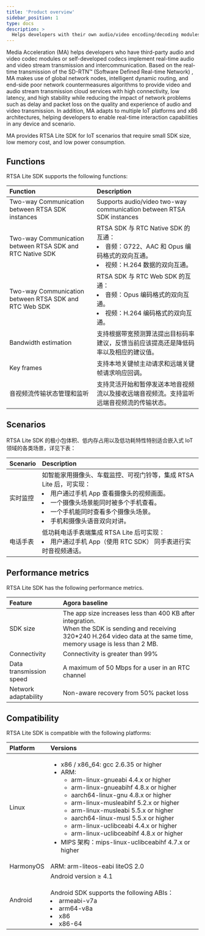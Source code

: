 ```yaml
---
title: 'Product overview'
sidebar_position: 1
type: docs
description: >
  Helps developers with their own audio/video encoding/decoding modules to perform real-time media communication on embedded devices.
---
```


Media Acceleration (MA) helps developers who have third-party audio and video codec modules or self-developed codecs implement real-time audio and video stream transmission and intercommunication.
Based on the real-time transmission of the SD-RTN™ (Software Defined Real-time Network) , MA makes use of global network nodes, intelligent dynamic routing, and end-side poor network countermeasures algorithms to provide video and audio stream transmission cloud services with high connectivity, low latency, and high stability while reducing the impact of network problems such as delay and packet loss on the quality and experience of audio and video transmission.
In addition, MA adapts to multiple IoT platforms and x86 architectures, helping developers to enable real-time interaction capabilities in any device and scenario.

MA provides RTSA Lite SDK for IoT scenarios that require small SDK size, low memory cost, and low power consumption.

## Functions

RTSA Lite SDK supports the following functions:

| Function                                                         | Description                                                         |
| :----------------------------------------------------------- | :----------------------------------------------------------- |
| Two-way Communication between RTSA SDK instances         | Supports audio/video two-way communication between RTSA SDK instances |
| Two-way Communication between RTSA SDK and RTC Native SDK | RTSA SDK 与 RTC Native SDK 的互通：<li>音频：G722、AAC 和 Opus 编码格式的双向互通。<li>视频：H.264 数据的双向互通。 |
| Two-way Communication between RTSA SDK and RTC Web SDK | RTSA SDK 与 RTC Web SDK 的互通：<li>音频：Opus 编码格式的双向互通。<li>视频：H.264 编码格式的双向互通。 |
| Bandwidth estimation                                                 | 支持根据带宽预测算法提出目标码率建议，反馈当前应该提高还是降低码率以及相应的建议值。 |
| Key frames                                                       | 支持本地关键帧主动请求和远端关键帧请求响应回调。             |
| 音视频流传输状态管理和监听                                   | 支持灵活开始和暂停发送本地音视频流以及接收远端音视频流。支持监听远端音视频流的传输状态。 |

## Scenarios

RTSA Lite SDK 的极小包体积、低内存占用以及低功耗特性特别适合嵌入式 IoT 领域的各类场景，详见下表：

| Scenario     | Description                                                         |
| :------- | :----------------------------------------------------------- |
| 实时监控 | 如智能家用摄像头、车载监控、可视门铃等，集成 RTSA Lite 后，可实现：<li>用户通过手机 App 查看摄像头的视频画面。<li>一个摄像头场景能同时被多个手机查看。<li>一个手机能同时查看多个摄像头场景。<li>手机和摄像头语音双向对讲。 |
| 电话手表 | 低功耗电话手表端集成 RTSA Lite 后可实现：<li>用户通过手机 App（使用 RTC SDK） 同手表进行实时音视频通话。 |

## Performance metrics

RTSA Lite SDK has the following performance metrics.

| Feature                      | Agora baseline                                                   |
| :------------------------ | :----------------------------------------------------------- |
| SDK size |  The app size increases less than 400 KB after integration. <br>When the SDK is sending and receiving 320\*240 H.264 video data at the same time, memory usage is less than 2 MB.  |
| Connectivity                    | Connectivity is greater than 99%                                                 |
| Data transmission speed              | A maximum of 50 Mbps for a user in an RTC channel                      |
| Network adaptability               | Non-aware recovery from 50% packet loss                                      |

## Compatibility

RTSA Lite SDK is compatible with the following platforms:

| Platform      | Versions                                                     |
| :-------- | :----------------------------------------------------------- |
| Linux     | <ul><li>x86 / x86_64: gcc 2.6.35 or higher</li><li>ARM:<ul><li>arm-linux-gnueabi 4.4.x or higher</li><li>arm-linux-gnueabihf 4.8.x or higher</li><li>aarch64-linux-gnu 4.8.x or higher</li><li>arm-linux-musleabihf 5.2.x or higher</li><li>arm-linux-musleabi 5.5.x or higher</li><li>aarch64-linux-musl 5.5.x or higher</li><li>arm-linux-uclibceabi 4.4.x or higher</li><li>arm-linux-uclibceabihf 4.8.x or higher</li></ul></li><li>MIPS 架构：mips-linux-uclibceabihf 4.7.x or higher</li></ul> |
| HarmonyOS | ARM: arm-liteos-eabi liteOS 2.0                    |
| Android | Android version ≥ 4.1    <br><br> Android SDK supports the following ABIs：<li>armeabi-v7a</li>  <li>arm64-v8a</li> <li>x86</li>  <li>x86-64</li>                |